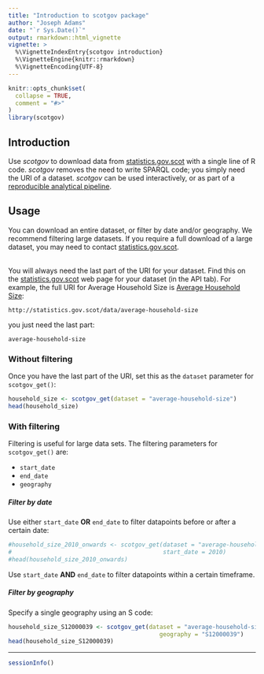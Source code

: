 ```yaml
---
title: "Introduction to scotgov package"
author: "Joseph Adams"
date: "`r Sys.Date()`"
output: rmarkdown::html_vignette
vignette: >
  %\VignetteIndexEntry{scotgov introduction}
  %\VignetteEngine{knitr::rmarkdown}
  %\VignetteEncoding{UTF-8}
---
```


```r
knitr::opts_chunk$set(
  collapse = TRUE,
  comment = "#>"
)
library(scotgov)
```


## Introduction

Use _scotgov_ to download data from [statistics.gov.scot](https://statistics.gov.scot) with a single line of R code. _scotgov_ removes the need to write SPARQL code; you simply need the URI of a dataset. _scotgov_ can be used interactively, or as part of a [reproducible analytical pipeline](https://ukgovdatascience.github.io/rap_companion/).


## Usage

You can download an entire dataset, or filter by date and/or geography. We recommend filtering large datasets. If you require a full download of a large dataset, you may need to contact [statistics.gov.scot](https://statistics.gov.scot).  
<br/>

You will always need the last part of the URI for your dataset. Find this on the [statistics.gov.scot](https://statistics.gov.scot) web page for your dataset (in the API tab). For example, the full URI for Average Household Size is [Average Household Size](https://statistics.gov.scot/resource?uri=http%3A%2F%2Fstatistics.gov.scot%2Fdata%2Faverage-household-size):  


`http://statistics.gov.scot/data/average-household-size`

you just need the last part:  

`average-household-size`


### Without filtering

Once you have the last part of the URI, set this as the `dataset` parameter for `scotgov_get()`:  

```r
household_size <- scotgov_get(dataset = "average-household-size")
head(household_size)
```

### With filtering

Filtering is useful for large data sets. The filtering parameters for `scotgov_get()` are:

-   `start_date`
-   `end_date`
-   `geography`

##### Filter by date

Use either `start_date` **OR** `end_date` to filter datapoints before or after a certain date:

``` r
#household_size_2010_onwards <- scotgov_get(dataset = "average-household-size",
#                                           start_date = 2010)
#head(household_size_2010_onwards)

```

Use `start_date` **AND** `end_date` to filter datapoints within a certain timeframe.

##### Filter by geography


Specify a single geography using an S code:

``` r
household_size_S12000039 <- scotgov_get(dataset = "average-household-size",
                                           geography = "S12000039")
head(household_size_S12000039)
```

-------


```r
sessionInfo()
```
